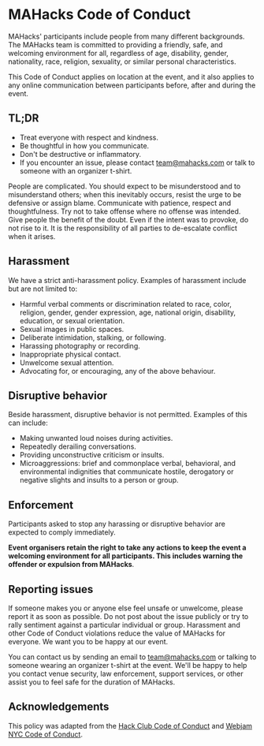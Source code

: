 
<PageLayout mdx>

# MAHacks Code of Conduct

MAHacks' participants include people from many different backgrounds. The MAHacks team is committed to providing a friendly, safe, and welcoming environment for all, regardless of age, disability, gender, nationality, race, religion, sexuality, or similar personal characteristics.

This Code of Conduct applies on location at the event, and it also applies to any online communication between participants before, after and during the event.

## TL;DR
- Treat everyone with respect and kindness.
- Be thoughtful in how you communicate.
- Don't be destructive or inflammatory.
- If you encounter an issue, please contact team@mahacks.com or talk to someone with an organizer t-shirt.

People are complicated. You should expect to be misunderstood and to misunderstand others; when this inevitably occurs, resist the urge to be defensive or assign blame. Communicate with patience, respect and thoughtfulness. Try not to take offense where no offense was intended. Give people the benefit of the doubt. Even if the intent was to provoke, do not rise to it. It is the responsibility of all parties to de-escalate conflict when it arises.

## Harassment

We have a strict anti-harassment policy. Examples of harassment include but are not limited to:

- Harmful verbal comments or discrimination related to race, color, religion, gender, gender expression, age, national origin, disability, education, or sexual orientation.
- Sexual images in public spaces.
- Deliberate intimidation, stalking, or following.
- Harassing photography or recording.
- Inappropriate physical contact.
- Unwelcome sexual attention.
- Advocating for, or encouraging, any of the above behaviour.

## Disruptive behavior

Beside harassment, disruptive behavior is not permitted. Examples of this can include:

- Making unwanted loud noises during activities.
- Repeatedly derailing conversations.
- Providing unconstructive criticism or insults.
- Microaggressions: brief and commonplace verbal, behavioral, and environmental indignities that communicate hostile, derogatory or negative slights and insults to a person or group.

## Enforcement

Participants asked to stop any harassing or disruptive behavior are expected to comply immediately.

**Event organisers retain the right to take any actions to keep the event a welcoming environment for all participants. This includes warning the offender or expulsion from MAHacks**.

## Reporting issues

If someone makes you or anyone else feel unsafe or unwelcome, please report it as soon as possible. Do not post about the issue publicly or try to rally sentiment against a particular individual or group. Harassment and other Code of Conduct violations reduce the value of MAHacks for everyone. We want you to be happy at our event.

You can contact us by sending an email to team@mahacks.com or talking to someone wearing an organizer t-shirt at the event. We'll be happy to help you contact venue security, law enforcement, support services, or other assist you to feel safe for the duration of MAHacks.

## Acknowledgements
This policy was adapted from the [Hack Club Code of Conduct](https://hackclub.com/conduct/) and [Webjam NYC Code of Conduct](https://webjam.nyc/conduct/).

</PageLayout>
